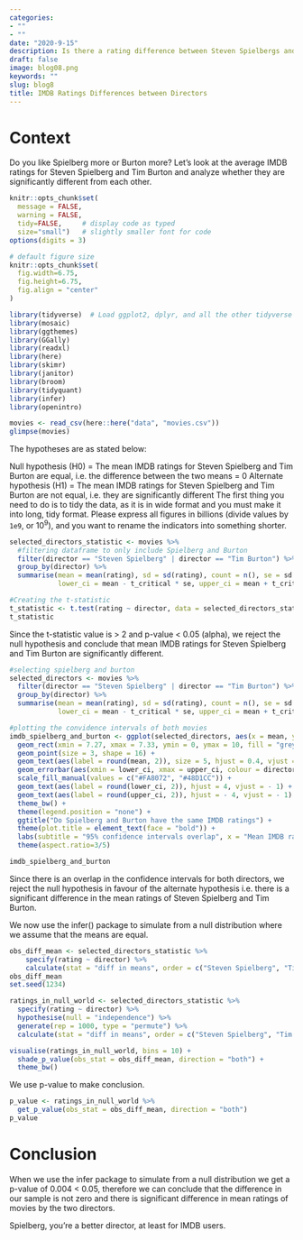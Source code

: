 ```yaml
---
categories:
- ""
- ""
date: "2020-9-15"
description: Is there a rating difference between Steven Spielbergs and Tim Burton?
draft: false
image: blog08.png
keywords: ""
slug: blog8
title: IMDB Ratings Differences between Directors  
---
```

# Context
Do you like Spielberg more or Burton more?
Let's look at the average IMDB ratings for Steven Spielberg and Tim Burton and analyze whether they are significantly different from each other.

```r
knitr::opts_chunk$set(
  message = FALSE, 
  warning = FALSE, 
  tidy=FALSE,     # display code as typed
  size="small")   # slightly smaller font for code
options(digits = 3)

# default figure size
knitr::opts_chunk$set(
  fig.width=6.75, 
  fig.height=6.75,
  fig.align = "center"
)
```


```r
library(tidyverse)  # Load ggplot2, dplyr, and all the other tidyverse packages
library(mosaic)
library(ggthemes)
library(GGally)
library(readxl)
library(here)
library(skimr)
library(janitor)
library(broom)
library(tidyquant)
library(infer)
library(openintro)
```




```r

movies <- read_csv(here::here("data", "movies.csv"))
glimpse(movies)

```

The hypotheses are as stated below:

Null hypothesis (H0) = The mean IMDB ratings for Steven Spielberg and Tim Burton are equal, i.e. the difference between the two means = 0 Alternate hypothesis (H1) = The mean IMDB ratings for Steven Spielberg and Tim Burton are not equal, i.e. they are significantly different
 The first thing you need to do is to tidy the data, as it is in wide format and you must make it into long, tidy format. Please express all figures in billions (divide values by `1e9`, or $10^9$), and you want to rename the indicators into something shorter.


```r
selected_directors_statistic <- movies %>% 
  #filtering dataframe to only include Spielberg and Burton
  filter(director == "Steven Spielberg" | director == "Tim Burton") %>% 
  group_by(director) %>% 
  summarise(mean = mean(rating), sd = sd(rating), count = n(), se = sd / sqrt(count), t_critical = qt(0.975, count - 1),
            lower_ci = mean - t_critical * se, upper_ci = mean + t_critical * se, rating = rating) 

#Creating the t-statistic
t_statistic <- t.test(rating ~ director, data = selected_directors_statistic)
t_statistic
```

Since the t-statistic value is > 2 and p-value < 0.05 (alpha), we reject the null hypothesis and conclude that mean IMDB ratings for Steven Spielberg and Tim Burton are significantly different.



```r
#selecting spielberg and burton
selected_directors <- movies %>% 
  filter(director == "Steven Spielberg" | director == "Tim Burton") %>% 
  group_by(director) %>% 
  summarise(mean = mean(rating), sd = sd(rating), count = n(), se = sd / sqrt(count), t_critical = qt(0.975, count - 1),
            lower_ci = mean - t_critical * se, upper_ci = mean + t_critical * se) 

#plotting the convidence intervals of both movies
imdb_spielberg_and_burton <- ggplot(selected_directors, aes(x = mean, y = reorder(director, mean))) +
  geom_rect(xmin = 7.27, xmax = 7.33, ymin = 0, ymax = 10, fill = "grey", aes(alpha = 0.5)) +
  geom_point(size = 3, shape = 16) +
  geom_text(aes(label = round(mean, 2)), size = 5, hjust = 0.4, vjust = -1) +
  geom_errorbar(aes(xmin = lower_ci, xmax = upper_ci, colour = director, fill = director), width = 0.2, size = 1.5) +
  scale_fill_manual(values = c("#FA8072", "#48D1CC")) +
  geom_text(aes(label = round(lower_ci, 2)), hjust = 4, vjust = - 1) +
  geom_text(aes(label = round(upper_ci, 2)), hjust = - 4, vjust = - 1) +
  theme_bw() +
  theme(legend.position = "none") +
  ggtitle("Do Spielberg and Burton have the same IMDB ratings") +
  theme(plot.title = element_text(face = "bold")) +
  labs(subtitle = "95% confidence intervals overlap", x = "Mean IMDB ratings", y = "") +
  theme(aspect.ratio=3/5) 

imdb_spielberg_and_burton
```

Since there is an overlap in the confidence intervals for both directors, we reject the null hypothesis in favour of the alternate hypothesis i.e. there is a significant difference in the mean ratings of Steven Spielberg and Tim Burton.

We now use the infer() package to simulate from a null distribution where we assume that the means are equal.
```r
obs_diff_mean <- selected_directors_statistic %>% 
    specify(rating ~ director) %>% 
    calculate(stat = "diff in means", order = c("Steven Spielberg", "Tim Burton"))
obs_diff_mean
set.seed(1234)

ratings_in_null_world <- selected_directors_statistic %>% 
  specify(rating ~ director) %>% 
  hypothesise(null = "independence") %>% 
  generate(rep = 1000, type = "permute") %>% 
  calculate(stat = "diff in means", order = c("Steven Spielberg", "Tim Burton"))

visualise(ratings_in_null_world, bins = 10) +
  shade_p_value(obs_stat = obs_diff_mean, direction = "both") +
  theme_bw()
```
We use p-value to make conclusion.
```r
p_value <- ratings_in_null_world %>% 
  get_p_value(obs_stat = obs_diff_mean, direction = "both")
p_value   
```
# Conclusion
When we use the infer package to simulate from a null distribution we get a p-value of 0.004 < 0.05, therefore we can conclude that the difference in our sample is not zero and there is significant difference in mean ratings of movies by the two directors.

Spielberg, you're a better director, at least for IMDB users.
